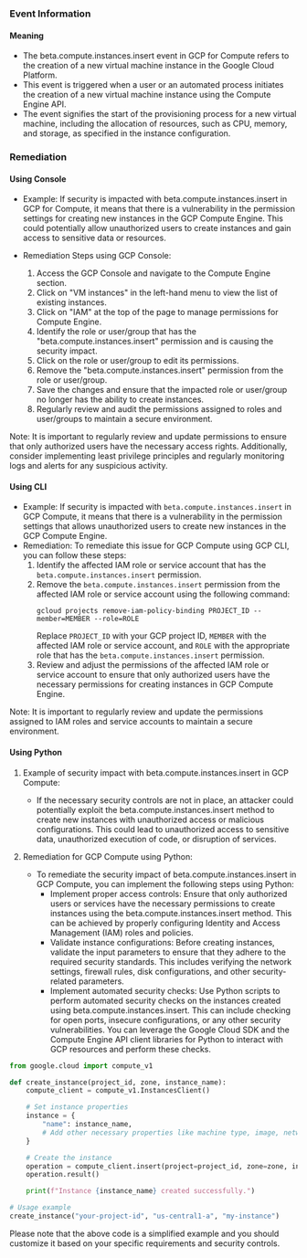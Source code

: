 
### Event Information

#### Meaning

- The beta.compute.instances.insert event in GCP for Compute refers to the creation of a new virtual machine instance in the Google Cloud Platform.
- This event is triggered when a user or an automated process initiates the creation of a new virtual machine instance using the Compute Engine API.
- The event signifies the start of the provisioning process for a new virtual machine, including the allocation of resources, such as CPU, memory, and storage, as specified in the instance configuration.

### Remediation

#### Using Console

- Example: If security is impacted with beta.compute.instances.insert in GCP for Compute, it means that there is a vulnerability in the permission settings for creating new instances in the GCP Compute Engine. This could potentially allow unauthorized users to create instances and gain access to sensitive data or resources.

- Remediation Steps using GCP Console:
  1. Access the GCP Console and navigate to the Compute Engine section.
  2. Click on "VM instances" in the left-hand menu to view the list of existing instances.
  3. Click on "IAM" at the top of the page to manage permissions for Compute Engine.
  4. Identify the role or user/group that has the "beta.compute.instances.insert" permission and is causing the security impact.
  5. Click on the role or user/group to edit its permissions.
  6. Remove the "beta.compute.instances.insert" permission from the role or user/group.
  7. Save the changes and ensure that the impacted role or user/group no longer has the ability to create instances.
  8. Regularly review and audit the permissions assigned to roles and user/groups to maintain a secure environment.

Note: It is important to regularly review and update permissions to ensure that only authorized users have the necessary access rights. Additionally, consider implementing least privilege principles and regularly monitoring logs and alerts for any suspicious activity.

#### Using CLI

- Example: If security is impacted with `beta.compute.instances.insert` in GCP Compute, it means that there is a vulnerability in the permission settings that allows unauthorized users to create new instances in the GCP Compute Engine.
- Remediation: To remediate this issue for GCP Compute using GCP CLI, you can follow these steps:
  1. Identify the affected IAM role or service account that has the `beta.compute.instances.insert` permission.
  2. Remove the `beta.compute.instances.insert` permission from the affected IAM role or service account using the following command:
     ```
     gcloud projects remove-iam-policy-binding PROJECT_ID --member=MEMBER --role=ROLE
     ```
     Replace `PROJECT_ID` with your GCP project ID, `MEMBER` with the affected IAM role or service account, and `ROLE` with the appropriate role that has the `beta.compute.instances.insert` permission.
  3. Review and adjust the permissions of the affected IAM role or service account to ensure that only authorized users have the necessary permissions for creating instances in GCP Compute Engine.

Note: It is important to regularly review and update the permissions assigned to IAM roles and service accounts to maintain a secure environment.

#### Using Python

1. Example of security impact with beta.compute.instances.insert in GCP Compute:
   - If the necessary security controls are not in place, an attacker could potentially exploit the beta.compute.instances.insert method to create new instances with unauthorized access or malicious configurations. This could lead to unauthorized access to sensitive data, unauthorized execution of code, or disruption of services.

2. Remediation for GCP Compute using Python:
   - To remediate the security impact of beta.compute.instances.insert in GCP Compute, you can implement the following steps using Python:
     - Implement proper access controls: Ensure that only authorized users or services have the necessary permissions to create instances using the beta.compute.instances.insert method. This can be achieved by properly configuring Identity and Access Management (IAM) roles and policies.
     - Validate instance configurations: Before creating instances, validate the input parameters to ensure that they adhere to the required security standards. This includes verifying the network settings, firewall rules, disk configurations, and other security-related parameters.
     - Implement automated security checks: Use Python scripts to perform automated security checks on the instances created using beta.compute.instances.insert. This can include checking for open ports, insecure configurations, or any other security vulnerabilities. You can leverage the Google Cloud SDK and the Compute Engine API client libraries for Python to interact with GCP resources and perform these checks.

```python
from google.cloud import compute_v1

def create_instance(project_id, zone, instance_name):
    compute_client = compute_v1.InstancesClient()

    # Set instance properties
    instance = {
        "name": instance_name,
        # Add other necessary properties like machine type, image, network settings, etc.
    }

    # Create the instance
    operation = compute_client.insert(project=project_id, zone=zone, instance_resource=instance)
    operation.result()

    print(f"Instance {instance_name} created successfully.")

# Usage example
create_instance("your-project-id", "us-central1-a", "my-instance")
```
Please note that the above code is a simplified example and you should customize it based on your specific requirements and security controls.


